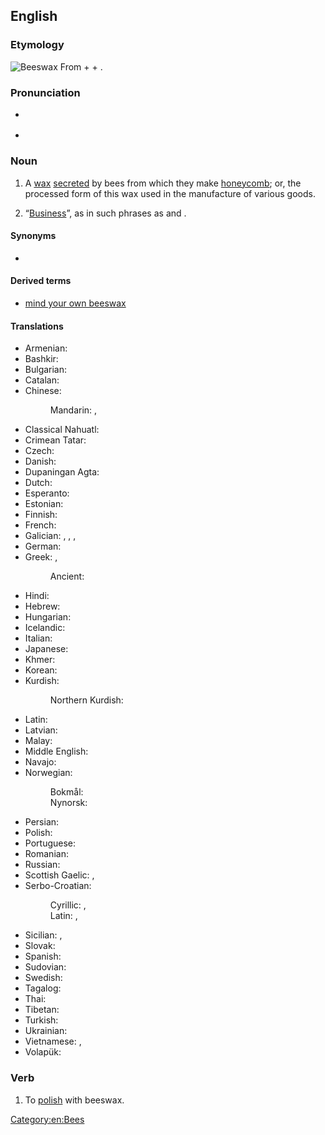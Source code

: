 ==English==
{{wikipedia}}

===Etymology===
[[File:Beeswax.jpg|thumb|'''Beeswax''']]
From {{m|en|bee}} + {{m|en|s'}} + {{m|en|wax}}.

===Pronunciation===
* {{a|US}} {{IPA|en|/ˈbizwæks/}}
* {{audio|en|en-us-beeswax.ogg|Audio (US)}}

===Noun===
{{en-noun|-|+}}

# A [[wax]] [[secrete]]d by bees from which they make [[honeycomb]]; or, the processed form of this wax used in the manufacture of various goods.
# {{lb|en|colloquial|mildly|humorous}} “[[business|Business]]”, as in such phrases as {{m|en|mind your own beeswax}} and {{m|en|none of your beeswax}}.

====Synonyms====
* {{l|en|E901}} {{qualifier|when used as a [[glazing agent]]}}

====Derived terms====
* [[mind your own beeswax]]

====Translations====
{{trans-top|wax secreted by bees}}
* Armenian: {{t+|hy|մեղրամոմ}}
* Bashkir: {{t|ba|балауыҙ}}
* Bulgarian: {{t|bg|пчелен восък|sc=Cyrl}}
* Catalan: {{t|ca|cera d'abelles|f}}
* Chinese:
*: Mandarin: {{t+|cmn|蜜蠟|sc=Hani}}, {{t+|cmn|蜜蜡|tr=mìlà|sc=Hani}}
* Classical Nahuatl: {{t|nci|xīcohcuitlatl}}
* Crimean Tatar: {{t|crh|balavuz}}
* Czech: {{t|cs|včelí vosk|m}}
* Danish: {{t+|da|bivoks}}
* Dupaningan Agta: {{t|duo|lilen}}
* Dutch: {{t+|nl|bijenwas|m}}
* Esperanto: {{t|eo|abelvakso}}
* Estonian: {{t|et|mesilasvaha}}
* Finnish: {{t+|fi|mehiläisvaha}}
* French: {{t+|fr|cire d'abeille|f}}
* Galician: {{t|gl|cera de abella|f}}, {{t|gl|borra de abella|f}}, {{t+|gl|buio|m}}, {{t|gl|morria|f}}
* German: {{t+|de|Bienenwachs|n}}
* Greek: {{t|el|μελισσόκηρος|m}}, {{t+|el|μελισσοκέρι|n}}
*: Ancient: {{t|grc|κηρός|m}}
* Hindi: {{t+|hi|मोम|m}}
* Hebrew: {{t+|he|דונג|m|tr=dónag}}
* Hungarian: {{t+|hu|méhviasz}}
* Icelandic: {{t|is|bývax|n}}
* Italian: {{t|it|cera d'api}}
* Japanese: {{t|ja|蜜蝋|tr=[[みつろう]], mitsurō|sc=Jpan}}
* Khmer: {{t|km|ក្រមួនឃ្មុំ|tr=kror moun khmom|sc=Khmr}}
* Korean: {{t+|ko|밀랍}}
* Kurdish:
*: Northern Kurdish: {{t+|kmr|şima|f}}
{{trans-mid}}
* Latin: {{t|la|cera|f}}
* Latvian: {{t+|lv|vasks|m}}
* Malay: {{t|ms|lilin lebah}}
* Middle English: {{t|enm|wax}}
* Navajo: {{t|nv|tsísʼná bijeeh}}
* Norwegian:
*: Bokmål: {{t+|nb|bivoks|m}}
*: Nynorsk: {{t|nn|bivoks|m}}
* Persian: {{t+|fa|موم|tr=mum|sc=fa-Arab}}
* Polish: {{t|pl|[[wosk]] [[pszczeli]]|m-in}}
* Portuguese: {{t|pt|cera de abelha|f}}
* Romanian: {{t+|ro|ceară de albine|f}}
* Russian: {{t|ru|пчели́ный воск|m}}
* Scottish Gaelic: {{t|gd|cèir|f}}, {{t|gd|cèir-sheillean|f}}
* Serbo-Croatian:
*: Cyrillic: {{t|sh|восковаринa|f|sc=Cyrl}}, {{t|sh|пчелињи восак|m|sc=Cyrl}}
*: Latin: {{t+|sh|voskovarina|f}}, {{t|sh|pčelinji vosak|m}}
* Sicilian: {{t+|scn|cira}}, {{t|scn|cira dî lapi}}
* Slovak: {{t|sk|včelí vosk|m}}
* Spanish: {{t|es|cera de abeja|f}}
* Sudovian: {{t|xsv|vaskan}}
* Swedish: {{t+|sv|bivax|n}}
* Tagalog: {{t|tl|pagkit}}
* Thai: {{t+|th|ขี้ผึ้ง}}
* Tibetan: {{t|bo|པྲ་ཚིལ}}
* Turkish: {{t+|tr|bal mumu}}
* Ukrainian: {{t|uk|бджоли́ний ві́ск |m}}
* Vietnamese: {{t|vi|sáp ong}}, {{t+|vi|lạp}}
* Volapük: {{t+|vo|bienaväk}}
{{trans-bottom}}

===Verb===
{{en-verb}}

# {{lb|en|transitive}} To [[polish]] with beeswax.

[[Category:en:Bees]]